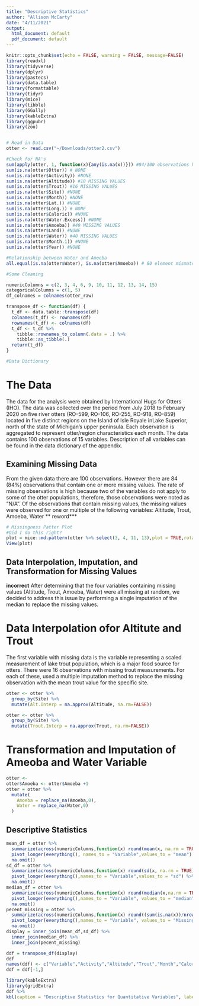 ```yaml
---
title: "Descriptive Statistics"
author: "Allison McCarty"
date: "4/11/2021"
output:
  html_document: default
  pdf_document: default
---
```


```r
knitr::opts_chunk$set(echo = FALSE, warning = FALSE, message=FALSE)
library(readxl)
library(tidyverse)
library(dplyr)
library(pastecs)
library(data.table)
library(formattable)
library(tidyr)
library(mice)
library(tibble)
library(GGally)
library(kableExtra)
library(ggpubr)
library(zoo)


# Read in Data
otter <- read.csv("~/Downloads/otter2.csv")

#Check for NA's
sum(apply(otter, 1, function(x){any(is.na(x))})) #84/100 observations have at least one missing value
sum(is.na(otter$Otter)) # NONE
sum(is.na(otter$Activity)) #NONE
sum(is.na(otter$Altitude)) #18 MISSING VALUES
sum(is.na(otter$Trout)) #16 MISSING VALUES
sum(is.na(otter$Site)) #NONE
sum(is.na(otter$Month)) #NONE
sum(is.na(otter$Lat.)) #NONE
sum(is.na(otter$Long.)) # NONE
sum(is.na(otter$Caloric)) #NONE
sum(is.na(otter$Water.Excess)) #NONE
sum(is.na(otter$Amoeba)) #40 MISSING VALUES
sum(is.na(otter$Land)) #NONE
sum(is.na(otter$Water)) #40 MISSING VALUES
sum(is.na(otter$Month.1)) #NONE
sum(is.na(otter$Year)) #NONE

#Relationship between Water and Amoeba
all.equal(is.na(otter$Water), is.na(otter$Amoeba)) # 80 element mismatches?

#Some Cleaning

numericColumns = c(2, 3, 4, 6, 9, 10, 11, 12, 13, 14, 15)
categoricalColumns = c(1, 5)
df_colnames = colnames(otter_raw)

transpose_df <- function(df) {
  t_df <- data.table::transpose(df)
  colnames(t_df) <- rownames(df)
  rownames(t_df) <- colnames(df)
  t_df <- t_df %>%
    tibble::rownames_to_column(.data = .) %>%
    tibble::as_tibble(.)
  return(t_df)
}

#Data Dictionary

```

# The Data

The data for the analysis were obtained by International Hugs for Otters (IHO).  The data was collected over the period from July 2018 to February 2020 on five  river  otters  (RO-599,  RO-106, RO-255, RO-918, RO-859) located in five distinct regions on the Island of Isle Royale inLake Superior, north of the state of Michigan’s upper peninsula.  Each observation is aggregated to represent otter/region  characteristics  each  month.  The data contains 100 observations of 15 variables.  Description of all variables can be found in the data dictionary of the appendix.

## Examining Missing Data

From the given data there are 100 observations. However there are 84 (84%) observations that contain one or more missing values.  The rate of missing observations is high because two of the variables do not apply to some of the otter populations, therefore, those observations were noted as "N/A".  Of the observations that contain missing values, the missing values were observed for one or multiple of the following variables:  Altitude, Trout, Amoeba, Water ** reword***



```r
# Missingness Patter Plot
#Did I do this right?
plot = mice::md.pattern(otter %>% select(3, 4, 11, 13),plot = TRUE,rotate.names = TRUE)
View(plot)
```

## Data Interpolation, Imputation, and Transformation for Missing Values

**incorrect** After determining that the four variables containing missing values (Altitude, Trout, Amoeba, Water) were all missing at random, we decided to address this issue by performing a single imputation of the median to replace the missing values.

# Data Interpolation ofor Altitute and Trout

The first variable with missing data is the variable representing a scaled measurement of lake trout population, which is a major food source for otters.  There were 16 observations with missing trout measurements.  For each of these, used a multiple imputation method to replace the missing observation with the mean trout value for the specific site. 

```r
otter <- otter %>%
  group_by(Site) %>%
  mutate(Alt.Interp = na.approx(Altitude, na.rm=FALSE))   

otter <- otter %>%
  group_by(Site) %>%
  mutate(Trout.Interp = na.approx(Trout, na.rm=FALSE)) 
```

# Transformation  and Imputation of Ameoba and Water Variable
```r
otter <- 
otter$Amoeba <- otter$Amoeba +1
otter = otter %>%
  mutate(
    Amoeba = replace_na(Amoeba,0),
    Water = replace_na(Water,0)
  )
```

## Descriptive Statistics

```r
mean_df = otter %>%
  summarize(across(numericColumns,function(x) round(mean(x, na.rm = TRUE),2))) %>%
  pivot_longer(everything(), names_to = "Variable",values_to = "mean") %>%
  na.omit()
sd_df = otter %>%
  summarize(across(numericColumns,function(x) round(sd(x, na.rm = TRUE),2))) %>%
  pivot_longer(everything(),names_to = "Variable",values_to = "sd") %>%
  na.omit()
median_df = otter %>%
  summarize(across(numericColumns,function(x) round(median(x,na.rm = TRUE), 2))) %>%
  pivot_longer(everything(),names_to = "Variable", values_to = "median") %>%
  na.omit()
pecent_missing = otter %>%
  summarize(across(numericColumns,function(x) round((sum(is.na(x))/nrow(otter))*100,2))) %>%
  pivot_longer(everything(),names_to = "Variable", values_to = "Missing Number") %>%
  na.omit()
display = inner_join(mean_df,sd_df) %>%
  inner_join(median_df) %>%
  inner_join(pecent_missing)

ddf = transpose_df(display)
ddf
names(ddf) <- c("Variable","Activity","Altitude","Trout","Month","Caloric","Water.Excess","Amoeb","Land","Water","Month.1","Year")
ddf = ddf[-1,]

library(kableExtra)
library(gridExtra)
ddf %>%
kbl(caption = "Descriptive Statistics for Quantitative Variables", label = "Table 1") %>% kable_paper("hover", full_width = F)
```

